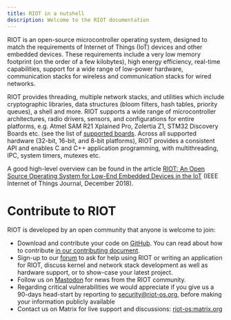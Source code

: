 ```yaml
---
title: RIOT in a nutshell
description: Welcome to the RIOT documentation
---
```


RIOT is an open-source microcontroller operating system, designed to match
the requirements of Internet of Things (IoT) devices and other embedded
devices. These requirements include a very low memory footprint (on the order
of a few kilobytes), high energy efficiency, real-time capabilities, support
for a wide range of low-power hardware, communication stacks for wireless and
communication stacks for wired networks.

RIOT provides threading, multiple network stacks, and utilities which
include cryptographic libraries, data structures (bloom filters, hash tables,
priority queues), a shell and more. RIOT supports a wide range of
microcontroller architectures, radio drivers, sensors, and configurations for
entire platforms, e.g. Atmel SAM R21 Xplained Pro, Zolertia Z1, STM32 Discovery
Boards etc. (see the list of
[supported boards](https://www.riot-os.org/boards.html).
Across all supported hardware (32-bit, 16-bit, and 8-bit platforms), RIOT
provides a consistent API and enables C and C++ application programming,
with  multithreading, IPC, system timers, mutexes etc.

A good high-level overview can be found in the article
[RIOT: An Open Source Operating System for Low-End Embedded Devices in
the IoT](https://www.riot-os.org/assets/pdfs/riot-ieeeiotjournal-2018.pdf)
(IEEE Internet of Things Journal, December 2018).

Contribute to RIOT                                        
==================
RIOT is developed by an open community that anyone is welcome to join:
 - Download and contribute your code on
   [GitHub](https://github.com/RIOT-OS/RIOT). You can read about how to
   contribute [in our contributing
   document](https://github.com/RIOT-OS/RIOT/blob/master/CONTRIBUTING.md).
 - Sign-up to our [forum](https://forum.riot-os.org/) to ask for help using RIOT
   or writing an application for RIOT, discuss kernel and network stack
   development as well as hardware support, or to show-case your latest project.
 - Follow us on [Mastodon][mastodon-link] for news from the RIOT
   community.
 - Regarding critical vulnerabilities we would appreciate if you give us a
   90-days head-start by reporting to security@riot-os.org, before making your
   information publicly available
 - Contact us on Matrix for live support and discussions:
   [riot-os:matrix.org](https://matrix.to/#/#riot-os:matrix.org)

[mastodon-link]: https://fosstodon.org/@RIOT_OS
